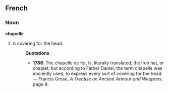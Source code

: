 ==French==
===Noun===
'''chapelle'''
#A covering for the head.
#:'''Quotations'''
#:*'''1786''': The chapelle de fer, is, literally translated, the iron hat, or chaplet; but according to Father Daniel, the term chapelle was anciently used, to express every sort of covering for the head.  &mdash; Francis Grose, ''A Treatise on Ancient Armour and Weapons'', page 9.